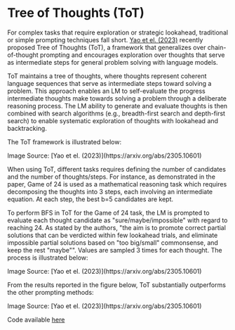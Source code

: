 # Tree of Thoughts (ToT)


For complex tasks that require exploration or strategic lookahead, traditional or simple prompting techniques fall short. [Yao et el. (2023)](https://arxiv.org/abs/2305.10601) recently proposed Tree of Thoughts (ToT), a framework that generalizes over chain-of-thought prompting and encourages exploration over thoughts that serve as intermediate steps for general problem solving with language models.

ToT maintains a tree of thoughts, where thoughts represent coherent language sequences that serve as intermediate steps toward solving a problem. This approach enables an LM to self-evaluate the progress intermediate thoughts make towards solving a problem through a deliberate reasoning process. The LM ability to generate and evaluate thoughts is then combined with search algorithms (e.g., breadth-first search and depth-first search) to enable systematic exploration of thoughts with lookahead and backtracking.

The ToT framework is illustrated below:

<Screenshot src={TOT} alt="TOT" />
Image Source: [Yao et el. (2023)](https://arxiv.org/abs/2305.10601) 

When using ToT, different tasks requires defining the number of candidates and the number of thoughts/steps. For instance, as demonstrated in the paper, Game of 24 is used as a mathematical reasoning task which requires decomposing the thoughts into 3 steps, each involving an intermediate equation. At each step, the best b=5 candidates are kept. 

To perform BFS in ToT for the Game of 24 task, the LM is prompted to evaluate each thought candidate as "sure/maybe/impossible" with regard to reaching 24. As stated by the authors, "the aim is to promote correct partial solutions that can be verdicted within few lookahead trials, and eliminate impossible partial solutions based on "too big/small" commonsense, and keep the rest "maybe"". Values are sampled 3 times for each thought. The process is illustrated below:

<Screenshot src={TOT2} alt="TOT2" />
Image Source: [Yao et el. (2023)](https://arxiv.org/abs/2305.10601) 

From the results reported in the figure below, ToT substantially outperforms the other prompting methods:

<Screenshot src={TOT3} alt="TOT3" />
Image Source: [Yao et el. (2023)](https://arxiv.org/abs/2305.10601) 

Code available [here](https://github.com/princeton-nlp/tree-of-thought-llm)